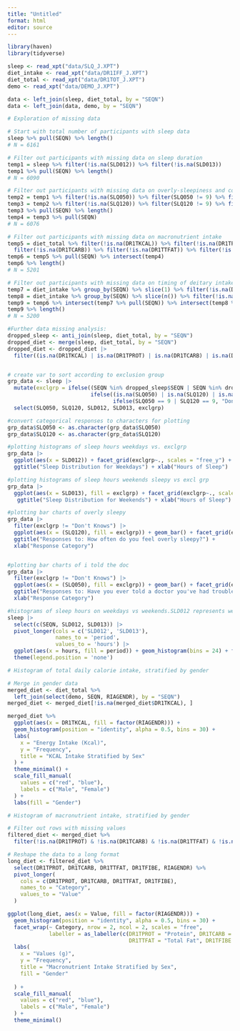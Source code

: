 ```yaml
---
title: "Untitled"
format: html
editor: source
---
```


```r
library(haven)
library(tidyverse)
```

```r
sleep <- read_xpt("data/SLQ_J.XPT")
diet_intake <- read_xpt("data/DR1IFF_J.XPT")
diet_total <- read_xpt("data/DR1TOT_J.XPT")
demo <- read_xpt("data/DEMO_J.XPT")
```

```r
data <- left_join(sleep, diet_total, by = "SEQN")
data <- left_join(data, demo, by = "SEQN")
```

```r
# Exploration of missing data 

# Start with total number of participants with sleep data
sleep %>% pull(SEQN) %>% length()
# N = 6161

# Filter out participants with missing data on sleep duration
temp1 = sleep %>% filter(!is.na(SLD012)) %>% filter(!is.na(SLD013))
temp1 %>% pull(SEQN) %>% length()
# N = 6090

# Filter out participants with missing data on overly-sleepiness and consulting a doctor
temp2 = temp1 %>% filter(!is.na(SLQ050)) %>% filter(SLQ050 != 9) %>% filter(SLQ050 != 7) 
temp3 = temp2 %>% filter(!is.na(SLQ120)) %>% filter(SLQ120 != 9) %>% filter(SLQ120 != 7) 
temp3 %>% pull(SEQN) %>% length()
temp4 = temp3 %>% pull(SEQN)
# N = 6076

# Filter out participants with missing data on macronutrient intake
temp5 = diet_total %>% filter(!is.na(DR1TKCAL)) %>% filter(!is.na(DR1TPROT)) %>% 
  filter(!is.na(DR1TCARB)) %>% filter(!is.na(DR1TTFAT)) %>% filter(!is.na(DR1TFIBE)) 
temp6 = temp5 %>% pull(SEQN) %>% intersect(temp4) 
temp6 %>% length()
# N = 5201

# Filter out participants with missing data on timing of deitary intake
temp7 = diet_intake %>% group_by(SEQN) %>% slice(1) %>% filter(!is.na(DR1_020)) 
temp8 = diet_intake %>% group_by(SEQN) %>% slice(n()) %>% filter(!is.na(DR1_020))
temp9 = temp6 %>% intersect(temp7 %>% pull(SEQN)) %>% intersect(temp8 %>% pull(SEQN))
temp9 %>% length()
# N = 5200

```

```r
#Further data missing analysis:
dropped_sleep <- anti_join(sleep, diet_total, by = "SEQN")
dropped_diet <- merge(sleep, diet_total, by = "SEQN")
dropped_diet <- dropped_diet |>
  filter((is.na(DR1TKCAL) | is.na(DR1TPROT) | is.na(DR1TCARB) | is.na(DR1TTFAT) | is.na(DR1TFIBE)))


# create var to sort according to exclusion group
grp_data <- sleep |>
  mutate(exclgrp = ifelse((SEQN %in% dropped_sleep$SEQN | SEQN %in% dropped_diet$SEQN), "NA Diet Data",
                          ifelse((is.na(SLQ050) | is.na(SLQ120) | is.na(SLD012) | is.na(SLD013)), "NA Sleep Data", 
                                 ifelse(SLQ050 == 9 | SLQ120 == 9, "Don't Knows", "Full Responses")))) |>
  select(SLQ050, SLQ120, SLD012, SLD013, exclgrp)

#convert categorical responses to characters for plotting
grp_data$SLQ050 <- as.character(grp_data$SLQ050)
grp_data$SLQ120 <- as.character(grp_data$SLQ120)

#plotting histograms of sleep hours weekdays vs. exclgrp
grp_data |>
  ggplot(aes(x = SLD012)) + facet_grid(exclgrp~., scales = "free_y") + geom_histogram(aes(fill = exclgrp)) +
  ggtitle("Sleep Distribution for Weekdays") + xlab("Hours of Sleep")

#plotting histograms of sleep hours weekends sleepy vs excl grp
grp_data |>
  ggplot(aes(x = SLD013), fill = exclgrp) + facet_grid(exclgrp~., scales = "free_y") + geom_histogram(aes(fill = exclgrp)) +
   ggtitle("Sleep Distribution for Weekends") + xlab("Hours of Sleep")

#plotting bar charts of overly sleepy
grp_data |>
  filter(exclgrp != "Don't Knows") |>
  ggplot(aes(x = (SLQ120), fill = exclgrp)) + geom_bar() + facet_grid(exclgrp~., scales = "free_y") +
  ggtitle("Responses to: How often do you feel overly sleepy?") +
  xlab("Response Category")


#plotting bar charts of i told the doc
grp_data |>
  filter(exclgrp != "Don't Knows") |>
  ggplot(aes(x = (SLQ050), fill = exclgrp)) + geom_bar() + facet_grid(exclgrp~., scales = "free_y") +
  ggtitle("Responses to: Have you ever told a doctor you've had trouble sleeping?") +
  xlab("Response Category")
```

```r
#histograms of sleep hours on weekdays vs weekends.SLD012 represents week days and SLD013 weekends.
sleep |> 
  select(c(SEQN, SLD012, SLD013)) |>
  pivot_longer(cols = c('SLD012', 'SLD013'),
               names_to = 'period',
               values_to = 'hours') |>
  ggplot(aes(x = hours, fill = period)) + geom_histogram(bins = 24) + facet_grid(period~.) +
  theme(legend.position = 'none')
```

```r
# Histogram of total daily calorie intake, stratified by gender

# Merge in gender data
merged_diet <- diet_total %>%
  left_join(select(demo, SEQN, RIAGENDR), by = "SEQN")
merged_diet <- merged_diet[!is.na(merged_diet$DR1TKCAL), ]

merged_diet %>%
  ggplot(aes(x = DR1TKCAL, fill = factor(RIAGENDR))) +
  geom_histogram(position = "identity", alpha = 0.5, bins = 30) + 
  labs(
    x = "Energy Intake (Kcal)",
    y = "Frequency",
    title = "KCAL Intake Stratified by Sex"
  ) +
  theme_minimal() +
  scale_fill_manual(
    values = c("red", "blue"),
    labels = c("Male", "Female") 
  ) +
  labs(fill = "Gender")
```

```r
# Histogram of macronutrient intake, stratified by gender

# Filter out rows with missing values
filtered_diet <- merged_diet %>%
  filter(!is.na(DR1TPROT) & !is.na(DR1TCARB) & !is.na(DR1TTFAT) & !is.na(DR1TFIBE) & !is.na(RIAGENDR))

# Reshape the data to a long format
long_diet <- filtered_diet %>%
  select(DR1TPROT, DR1TCARB, DR1TTFAT, DR1TFIBE, RIAGENDR) %>%
  pivot_longer(
    cols = c(DR1TPROT, DR1TCARB, DR1TTFAT, DR1TFIBE),
    names_to = "Category",
    values_to = "Value"
  )

ggplot(long_diet, aes(x = Value, fill = factor(RIAGENDR))) +
  geom_histogram(position = "identity", alpha = 0.5, bins = 30) +
  facet_wrap(~ Category, nrow = 2, ncol = 2, scales = "free",
             labeller = as_labeller(c(DR1TPROT = "Protein", DR1TCARB = "Carbohydrate", 
                                      DR1TTFAT = "Total Fat", DR1TFIBE = "Dietary Fiber"))) +
  labs(
    x = "Values (g)",
    y = "Frequency",
    title = "Macronutrient Intake Stratified by Sex",
    fill = "Gender"
    
  ) +
  scale_fill_manual(
    values = c("red", "blue"),
    labels = c("Male", "Female")
  ) +
  theme_minimal()
```
